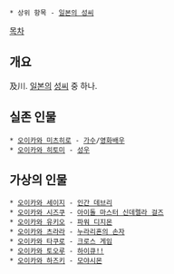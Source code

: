  * 상위 항목 - [[일본의 성씨]]

[[목차]]

== 개요 ==
及川. [[일본]]의 [[성씨]] 중 하나.

== 실존 인물 ==
 * [[오이카와 미츠히로]] - [[가수]]/[[영화배우]]
 * [[오이카와 히토미]] - [[성우]]

== 가상의 인물 ==
 * [[오이카와 세이지]] - [[인간 데브리]]
 * [[오이카와 시즈쿠]] - [[아이돌 마스터 신데렐라 걸즈]]
 * [[오이카와 유키오]] - [[파워 디지몬]]
 * [[오이카와 츠라라]] - [[누라리횬의 손자]]
 * [[오이카와 타쿠로]] - [[크로스 게임]]
 * [[오이카와 토오루]] - [[하이큐!!]]
 * [[오이카와 하즈키]] - [[모야시몬]]
